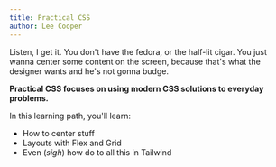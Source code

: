 ```yaml
---
title: Practical CSS
author: Lee Cooper
---
```


Listen, I get it. You don't have the fedora, or the half-lit cigar.
You just wanna center some content on the screen, because that's what the designer wants
and he's not gonna budge.

**Practical CSS focuses on using modern CSS solutions to everyday problems.**

In this learning path, you'll learn:

- How to center stuff
- Layouts with Flex and Grid
- Even (_sigh_) how do to all this in Tailwind
